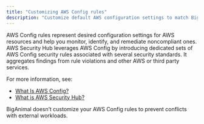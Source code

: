 ```yaml
---
title: "Customizing AWS Config rules"
description: "Customize default AWS configuration settings to match BigAnimal's resource configurations"
---
```


AWS Config rules represent desired configuration settings for AWS resources and help you monitor, identify, and remediate noncompliant ones. AWS Security Hub leverages AWS Config by introducing dedicated sets of AWS Config security rules associated with several security standards. It aggregates findings from rule violations and other AWS or third party services.

For more information, see:
- [What Is AWS Config?](https://docs.aws.amazon.com/config/latest/developerguide/WhatIsConfig.html)
- [What is AWS Security Hub?](https://docs.aws.amazon.com/securityhub/latest/userguide/what-is-securityhub.html)

BigAnimal doesn’t customize your AWS Config rules to prevent conflicts with external workloads. 




